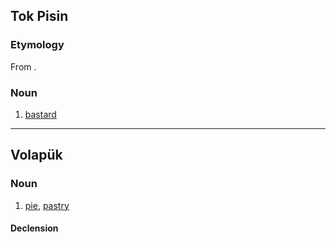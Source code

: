 {{also|Bastet}}
==Tok Pisin==

===Etymology===
From {{etyl|en|tpi}} {{m|en|bastard}}.

===Noun===
{{head|tpi|noun}}

# [[bastard]]

----

==Volapük==

===Noun===
{{vo-noun}}

# [[pie]], [[pastry]]

====Declension====
{{vo-decl-noun}}